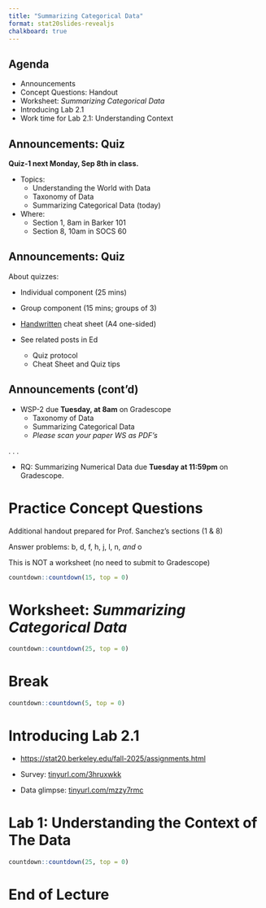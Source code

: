 ```yaml
---
title: "Summarizing Categorical Data"
format: stat20slides-revealjs
chalkboard: true
---
```


## Agenda

-   Announcements
-   Concept Questions: Handout
-   Worksheet: *Summarizing Categorical Data*
-   Introducing Lab 2.1
-   Work time for Lab 2.1: Understanding Context

## Announcements: Quiz

::: poll
**Quiz-1 next Monday, Sep 8th in class.**

-   Topics:
    -   Understanding the World with Data
    -   Taxonomy of Data
    -   Summarizing Categorical Data (today)
-   Where:
    -   Section 1, 8am in Barker 101
    -   Section 8, 10am in SOCS 60
:::

## Announcements: Quiz

About quizzes:

-   Individual component (25 mins)

-   Group component (15 mins; groups of 3)

-   <u>Handwritten</u> cheat sheet (A4 one-sided)

-   See related posts in Ed

    -   Quiz protocol
    -   Cheat Sheet and Quiz tips

## Announcements (cont'd)

-   WSP-2 due **Tuesday, at 8am** on Gradescope
    -   Taxonomy of Data
    -   Summarizing Categorical Data
    -   *Please scan your paper WS as PDF's*

. . .

-   RQ: Summarizing Numerical Data due **Tuesday at 11:59pm** on Gradescope.

# Practice Concept Questions

Additional handout prepared for Prof. Sanchez's sections (1 & 8)

Answer problems: b, d, f, h, j, l, n, *and* o

This is NOT a worksheet (no need to submit to Gradescope)

```r
countdown::countdown(15, top = 0)
```

# Worksheet: *Summarizing Categorical Data*

```r
countdown::countdown(25, top = 0)
```

# Break

```r
countdown::countdown(5, top = 0)
```

# Introducing Lab 2.1

-   <https://stat20.berkeley.edu/fall-2025/assignments.html>

-   Survey: [tinyurl.com/3hruxwkk](https://tinyurl.com/3hruxwkk)

-   Data glimpse: [tinyurl.com/mzzy7rmc](https://tinyurl.com/mzzy7rmc)

# Lab 1: Understanding the Context of The Data

```r
countdown::countdown(25, top = 0)
```

# End of Lecture
